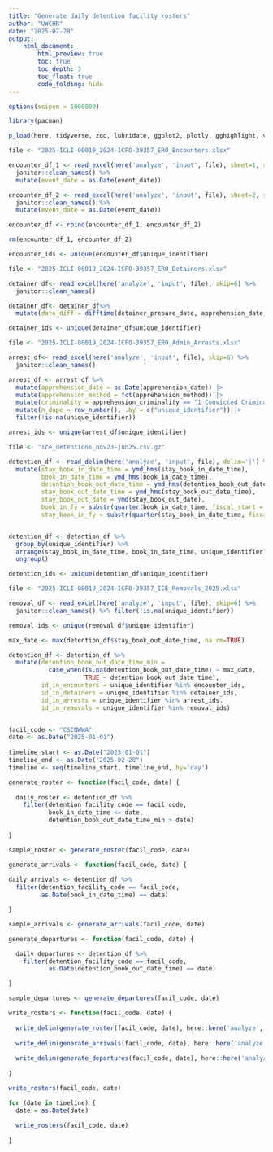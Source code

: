 ```yaml
---
title: "Generate daily detention facility rosters"
author: "UWCHR"
date: "2025-07-28"
output:
    html_document:
        html_preview: true
        toc: true
        toc_depth: 3
        toc_float: true
        code_folding: hide
---
```



```r

options(scipen = 1000000)

library(pacman)

p_load(here, tidyverse, zoo, lubridate, ggplot2, plotly, gghighlight, viridis, readxl, ggVennDiagram, UpSetR)

```


```r

file <- "2025-ICLI-00019_2024-ICFO-39357_ERO_Encounters.xlsx"

encounter_df_1 <- read_excel(here('analyze', 'input', file), sheet=1, skip=6) %>%
  janitor::clean_names() %>%
  mutate(event_date = as.Date(event_date))

encounter_df_2 <- read_excel(here('analyze', 'input', file), sheet=2, skip=6) %>%
  janitor::clean_names() %>%
  mutate(event_date = as.Date(event_date))

encounter_df <- rbind(encounter_df_1, encounter_df_2)

rm(encounter_df_1, encounter_df_2)

encounter_ids <- unique(encounter_df$unique_identifier)

```


```r

file <- "2025-ICLI-00019_2024-ICFO-39357_ERO_Detainers.xlsx"

detainer_df<- read_excel(here('analyze', 'input', file), skip=6) %>% 
  janitor::clean_names()

detainer_df<- detainer_df%>% 
  mutate(date_diff = difftime(detainer_prepare_date, apprehension_date, units = "days"))

detainer_ids <- unique(detainer_df$unique_identifier)

```

```r

file <- "2025-ICLI-00019_2024-ICFO-39357_ERO_Admin_Arrests.xlsx"

arrest_df<- read_excel(here('analyze', 'input', file), skip=6) %>% 
  janitor::clean_names()

arrest_df <- arrest_df %>% 
  mutate(apprehension_date = as.Date(apprehension_date)) |>
  mutate(apprehension_method = fct(apprehension_method)) |>
  mutate(criminality = apprehension_criminality == "1 Convicted Criminal") |>
  mutate(n_dupe = row_number(), .by = c("unique_identifier")) |>
  filter(!is.na(unique_identifier))

arrest_ids <- unique(arrest_df$unique_identifier)

```

```r

file <- "ice_detentions_nov23-jun25.csv.gz"

detention_df <- read_delim(here('analyze', 'input', file), delim='|') %>% 
  mutate(stay_book_in_date_time = ymd_hms(stay_book_in_date_time),
         book_in_date_time = ymd_hms(book_in_date_time),
         detention_book_out_date_time = ymd_hms(detention_book_out_date_time),
         stay_book_out_date_time = ymd_hms(stay_book_out_date_time),
         stay_book_out_date = ymd(stay_book_out_date),
         book_in_fy = substr(quarter(book_in_date_time, fiscal_start = 10, type = "year.quarter"), 1, 4),
         stay_book_in_fy = substr(quarter(stay_book_in_date_time, fiscal_start = 10, type = "year.quarter"), 1, 4)) %>% filter(!is.na(unique_identifier))


detention_df <- detention_df %>% 
  group_by(unique_identifier) %>% 
  arrange(stay_book_in_date_time, book_in_date_time, unique_identifier) %>% 
  ungroup()

detention_ids <- unique(detention_df$unique_identifier)

```

```r

file <- "2025-ICLI-00019_2024-ICFO-39357_ICE_Removals_2025.xlsx"

removal_df <- read_excel(here('analyze', 'input', file), skip=6) %>% 
  janitor::clean_names() %>% filter(!is.na(unique_identifier))

removal_ids <- unique(removal_df$unique_identifier)

```

```r

max_date <- max(detention_df$stay_book_out_date_time, na.rm=TRUE)

detention_df <- detention_df %>% 
  mutate(detention_book_out_date_time_min = 
           case_when(is.na(detention_book_out_date_time) ~ max_date,
                     TRUE ~ detention_book_out_date_time),
         id_in_encounters = unique_identifier %in% encounter_ids,
         id_in_detainers = unique_identifier %in% detainer_ids,
         id_in_arrests = unique_identifier %in% arrest_ids,
         id_in_removals = unique_identifier %in% removal_ids)



```

```r

facil_code <- "CSCNWWA"
date <- as.Date("2025-01-01")
  
timeline_start <- as.Date("2025-01-01")
timeline_end <- as.Date("2025-02-28")
timeline <- seq(timeline_start, timeline_end, by='day')

```

```r

generate_roster <- function(facil_code, date) {
  
  daily_roster <- detention_df %>% 
    filter(detention_facility_code == facil_code,
           book_in_date_time <= date,
           detention_book_out_date_time_min > date)
  
}

sample_roster <- generate_roster(facil_code, date)

```

```r

generate_arrivals <- function(facil_code, date) {
  
daily_arrivals <- detention_df %>% 
  filter(detention_facility_code == facil_code,
         as.Date(book_in_date_time) == date)

}

sample_arrivals <- generate_arrivals(facil_code, date)

```

```r

generate_departures <- function(facil_code, date) {

  daily_departures <- detention_df %>% 
    filter(detention_facility_code == facil_code,
           as.Date(detention_book_out_date_time) == date)

}

sample_departures <- generate_departures(facil_code, date)

```

```r

write_rosters <- function(facil_code, date) {
  
  write_delim(generate_roster(facil_code, date), here::here('analyze', 'output', 'rosters', paste0(facil_code, "_", date, ".csv")), delim='|')
  
  write_delim(generate_arrivals(facil_code, date), here::here('analyze', 'output', 'rosters', paste0(facil_code, "_arrivals_", date, ".csv")), delim='|')
  
  write_delim(generate_departures(facil_code, date), here::here('analyze', 'output', 'rosters', paste0(facil_code, "_departures_", date, ".csv")), delim='|')
  
}

write_rosters(facil_code, date)

```

```r

for (date in timeline) {
  date = as.Date(date)
  
  write_rosters(facil_code, date)
                 
}

```